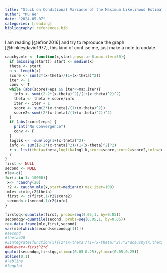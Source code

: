 ```yaml
---
title: "Stuck on Conditional Variance of the Maximum Likelihood Estimator for Cauchy"
author: "Mu He"
date: "2024-05-07"
categories: [reading]
bibliography: references.bib
---
```


I am reading [@efron2016] and try to reproduce the graph [@hinkleydavid1977], this kind of confuse me, just make a note to update.

```r

cauchy.mle <- function(x,start,eps=1.e-8,max.iter=50){
  if (missing(start)) start <- median(x)
  theta <- start
  n <- length(x)
  score <- sum(2*(x-theta)/(1+(x-theta)^2))
  iter <- 1
  conv <- T
  while (abs(score)>eps && iter<=max.iter){
    info <- sum((2-2*(x-theta)^2)/(1+(x-theta)^2)^2)
    theta <- theta + score/info
    iter <- iter + 1
    score <- sum(2*(x-theta)/(1+(x-theta)^2))
    score2<-sum((2*(x-theta)/(1+(x-theta)^2))^2)
  }
  if (abs(score)>eps) {
    print("No Convergence")
    conv <- F
  }
  loglik <- -sum(log(1+(x-theta)^2))
  info <- sum((2-2*(x-theta)^2)/(1+(x-theta)^2)^2)
  r <- list(theta=theta,loglik=loglik,score=score,score2=score2,info=info,convergence=conv)
  r
}
first <- NULL
second <- NULL
mle<-c()
for(i in 1: 10000){
 x<- rcauchy(20)
 r2 <- cauchy.mle(x,start=median(x),max.iter=100)
 mle<-c(mle,r2$theta)
 first <- c(first,1/r2$score2)
 second<-c(second,1/r2$info)
}

firstqq<-quantile(first, probs=seq(0.05,1, by=0.05))
secondqq<-quantile(second, probs=seq(0.05,1, by=0.05))
re<-data.frame(mle,first,second)
var(mle[which(second<secondqq[1])])
#second
#theta=20
#3integrate(function(x){(2*(x-theta)/(1+(x-theta)^2))^2*dcauchy(x,theta,1)},lower=-Inf, upper=Inf ,abs.tol=1.e-8)$value*20
##mlevar<-first^2*d
qqplot(secondqq,firstqq,xlim=c(0.05,0.25),ylim=c(0.05,0.25))
abline(0,1)
#?abline
#?qqplot
```
